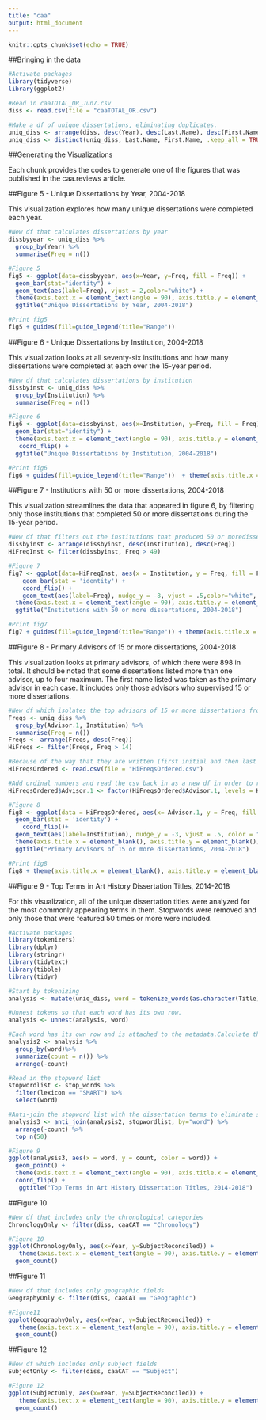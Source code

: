 ```yaml
---
title: "caa"
output: html_document
---
```


```r
knitr::opts_chunk$set(echo = TRUE)
```

##Bringing in the data

```r

#Activate packages
library(tidyverse)
library(ggplot2)

#Read in caaTOTAL_OR_Jun7.csv
diss <- read.csv(file = "caaTOTAL_OR.csv")

#Make a df of unique dissertations, eliminating duplicates.
uniq_diss <- arrange(diss, desc(Year), desc(Last.Name), desc(First.Name))
uniq_diss <- distinct(uniq_diss, Last.Name, First.Name, .keep_all = TRUE)

```

##Generating the Visualizations

Each chunk provides the codes to generate one of the figures that was published in the caa.reviews article.

##Figure 5 - Unique Dissertations by Year, 2004-2018

This visualization explores how many unique dissertations were completed each year.

```r

#New df that calculates dissertations by year
dissbyyear <- uniq_diss %>% 
  group_by(Year) %>%
  summarise(Freq = n())

#Figure 5
fig5 <- ggplot(data=dissbyyear, aes(x=Year, y=Freq, fill = Freq)) +
  geom_bar(stat="identity") +
  geom_text(aes(label=Freq), vjust = 2,color="white") +
  theme(axis.text.x = element_text(angle = 90), axis.title.y = element_blank()) +
  ggtitle("Unique Dissertations by Year, 2004-2018")

#Print fig5
fig5 + guides(fill=guide_legend(title="Range")) 

```

##Figure 6 - Unique Dissertations by Institution, 2004-2018

This visualization looks at all seventy-six institutions and how many dissertations were completed at each over the 15-year period. 

```r

#New df that calculates dissertations by institution
dissbyinst <- uniq_diss %>% 
  group_by(Institution) %>%
  summarise(Freq = n())

#Figure 6
fig6 <- ggplot(data=dissbyinst, aes(x=Institution, y=Freq, fill = Freq)) +
  geom_bar(stat="identity") +
  theme(axis.text.x = element_text(angle = 90), axis.title.y = element_blank()) +
   coord_flip() +
  ggtitle("Unique Dissertations by Institution, 2004-2018")

#Print fig6
fig6 + guides(fill=guide_legend(title="Range"))  + theme(axis.title.x = element_blank(), axis.title.y = element_blank())
```

##Figure 7 - Institutions with 50 or more dissertations, 2004-2018

This visualization streamlines the data that appeared in figure 6, by filtering only those institutions that completed 50 or more dissertations during the 15-year period.

```r

#New df that filters out the institutions that produced 50 or moredissertations during this time period.
dissbyinst <- arrange(dissbyinst, desc(Institution), desc(Freq))
HiFreqInst <- filter(dissbyinst, Freq > 49)

#Figure 7
fig7 <- ggplot(data=HiFreqInst, aes(x = Institution, y = Freq, fill = Freq)) +
    geom_bar(stat = 'identity') +
    coord_flip() +
    geom_text(aes(label=Freq), nudge_y = -8, vjust = .5,color="white", size = 3) +
  theme(axis.text.x = element_text(angle = 90), axis.title.y = element_blank()) +
  ggtitle("Institutions with 50 or more dissertations, 2004-2018")

#Print fig7
fig7 + guides(fill=guide_legend(title="Range")) + theme(axis.title.x = element_blank(), axis.title.y = element_blank())
```

##Figure 8 - Primary Advisors of 15 or more dissertations, 2004-2018

This visualization looks at primary advisors, of which there were 898 in total. It should be noted that some dissertations listed more than one advisor, up to four maximum. The first name listed was taken as the primary advisor in each case. It includes only those advisors who supervised 15 or more dissertations.

```r

#New df which isolates the top advisors of 15 or more dissertations from 2004 to 2018
Freqs <- uniq_diss %>% 
  group_by(Advisor.1, Institution) %>%
  summarise(Freq = n())
Freqs <- arrange(Freqs, desc(Freq))
HiFreqs <- filter(Freqs, Freq > 14)

#Because of the way that they are written (first initial and then last name, they need to be reordered alphabetically. Write HiFreqs to csv. write_csv(HiFreqs, "HiFreqs.csv")
HiFreqsOrdered <- read.csv(file = "HiFreqsOrdered.csv")

#Add ordinal numbers and read the csv back in as a new df in order to reorder the names on the y axis alphabetically.
HiFreqsOrdered$Advisor.1 <- factor(HiFreqsOrdered$Advisor.1, levels = HiFreqsOrdered$Advisor.1[order(HiFreqsOrdered$Num)])

#Figure 8
fig8 <- ggplot(data = HiFreqsOrdered, aes(x= Advisor.1, y = Freq, fill = Institution)) +
  geom_bar(stat = 'identity') +
    coord_flip()+
  geom_text(aes(label=Institution), nudge_y = -3, vjust = .5, color = "white", size = 3.5) +
  theme(axis.title.x = element_blank(), axis.title.y = element_blank()) +
  ggtitle("Primary Advisors of 15 or more dissertations, 2004-2018")

#Print fig8
fig8 + theme(axis.title.x = element_blank(), axis.title.y = element_blank())

```

##Figure 9 - Top Terms in Art History Dissertation Titles, 2014-2018

For this visualization, all of the unique dissertation titles were analyzed for the most commonly appearing terms in them. Stopwords were removed and only those that were featured 50 times or more were included.

```r

#Activate packages
library(tokenizers)
library(dplyr)
library(stringr)
library(tidytext)
library(tibble)
library(tidyr)

#Start by tokenizing
analysis <- mutate(uniq_diss, word = tokenize_words(as.character(Title)))

#Unnest tokens so that each word has its own row.
analysis <- unnest(analysis, word)

#Each word has its own row and is attached to the metadata.Calculate the words by frequency of occurrence.
analysis2 <- analysis %>%
  group_by(word)%>%
  summarize(count = n()) %>%
  arrange(-count)

#Read in the stopword list
stopwordlist <- stop_words %>%
  filter(lexicon == "SMART") %>%
  select(word)

#Anti-join the stopword list with the dissertation terms to eliminate stopwords.
analysis3 <- anti_join(analysis2, stopwordlist, by="word") %>%
  arrange(-count) %>%
  top_n(50)

#Figure 9
ggplot(analysis3, aes(x = word, y = count, color = word)) +
  geom_point() +
  theme(axis.text.x = element_text(angle = 90), axis.title.x = element_blank(), axis.title.y = element_blank(), legend.position = "none") +
  coord_flip() +
   ggtitle("Top Terms in Art History Dissertation Titles, 2014-2018")

```

##Figure 10

```r

#New df that includes only the chronological categories
ChronologyOnly <- filter(diss, caaCAT == "Chronology")

#Figure 10
ggplot(ChronologyOnly, aes(x=Year, y=SubjectReconciled)) +
   theme(axis.text.x = element_text(angle = 90), axis.title.y = element_blank()) +
  geom_count()

```

##Figure 11

```r

#New df that includes only geographic fields
GeographyOnly <- filter(diss, caaCAT == "Geographic")

#Figure11
ggplot(GeographyOnly, aes(x=Year, y=SubjectReconciled)) +
   theme(axis.text.x = element_text(angle = 90), axis.title.y = element_blank()) +
  geom_count()

```

##Figure 12

```r

#New df which includes only subject fields
SubjectOnly <- filter(diss, caaCAT == "Subject")

#Figure 12
ggplot(SubjectOnly, aes(x=Year, y=SubjectReconciled)) +
   theme(axis.text.x = element_text(angle = 90), axis.title.y = element_blank()) +
  geom_count()

```
